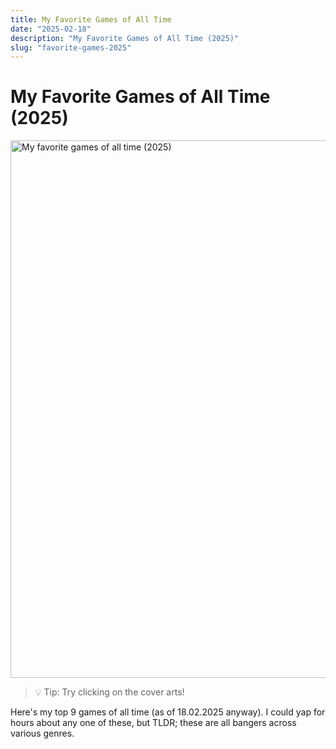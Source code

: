 ```yaml
---
title: My Favorite Games of All Time
date: "2025-02-18"
description: "My Favorite Games of All Time (2025)"
slug: "favorite-games-2025"
---
```



# My Favorite Games of All Time (2025)

<ScaleImageMap >
  <img src={favoriteGamesImage} style={{height: 'auto'}} id="favorite-games-img" alt="My favorite games of all time (2025)" useMap="#image-map" width="795px" height="860px"/>
  <map name="image-map" id="favorite-games-img-map">
    <area target="_blank" alt="Prey 2017" title="Prey 2017" href="https://www.gog.com/en/game/prey_digital_deluxe_edition" coords="215,283,18,19" shape="rect"/>
    <area target="_blank" alt="Terraria" title="Terraria" href="https://www.gog.com/en/game/terraria" coords="298,20,496,279" shape="rect"/>
    <area target="_blank" alt="Skyrim" title="Skyrim" href="https://www.gog.com/en/game/the_elder_scrolls_v_skyrim_special_edition" coords="580,21,775,282" shape="rect"/>
    <area target="_blank" alt="METAL GEAR SOLID V: THE PHANTOM PAIN" title="METAL GEAR SOLID V: THE PHANTOM PAIN" href="https://store.steampowered.com/app/287700/METAL_GEAR_SOLID_V_THE_PHANTOM_PAIN/" coords="20,298,214,561" shape="rect"/>
    <area target="_blank" alt="Cyberpunk 2077" title="Cyberpunk 2077" href="https://www.gog.com/en/game/cyberpunk_2077" coords="300,300,493,559" shape="rect"/>
    <area target="_blank" alt="Hollow Knight" title="Hollow Knight" href="https://www.gog.com/en/game/hollow_knight" coords="581,300,773,559" shape="rect"/>
    <area target="_blank" alt="Stardew Valley" title="Stardew Valley" href="https://www.gog.com/en/game/stardew_valley" coords="20,580,214,838" shape="rect"/>
    <area target="_blank" alt="Portal" title="Portal" href="https://store.steampowered.com/app/400/Portal/" coords="296,580,494,839" shape="rect"/>
    <area target="_blank" alt="Bloons TD 6" title="Bloons TD 6" href="https://store.steampowered.com/app/960090/Bloons_TD_6/" coords="580,580,775,839" shape="rect"/>
  </map>  
</ScaleImageMap>

> 💡 Tip: Try clicking on the cover arts!

Here's my top 9 games of all time (as of 18.02.2025 anyway). I could yap for hours about any one of these, but TLDR; these are all bangers across various genres. 

